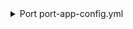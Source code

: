 <details>

<summary> Port port-app-config.yml </summary>

```yaml showLineNumbers
resources:
  - kind: folder
    selector:
      query: "true" # JQ boolean query. If evaluated to false - skip syncing the object.
      folders: # Specify the repositories and folders to include under this relative path.
        - path: integrations/* # Relative path to the folders within the repositories.
          repos:  # List of repositories to include folders from.
            - name: port-repo-3 # the name of the repository to include folders from.
              branch: new # Optional; branch name to map the folders from, defaults to the repository's default branch.
        - path: integrations/**/*
          repos:
            - name: port-repo-3
    port:
      entity:
        mappings:
          identifier: .folder.path
          title: .folder.path | split("/") | last
          blueprint: '"bitbucketRepository"'
          properties:
            url: >-
              .repo.links.html.href + "/src/" + .repo.mainbranch.name + "/" +
              .folder.path
```

</details>
